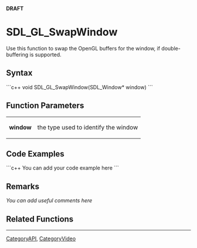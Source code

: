 <!-- pragma section-numbers off -->
<!-- pragma disable-camelcase -->
'''DRAFT'''

= SDL_GL_SwapWindow =
Use this function to swap the OpenGL buffers for the window, if double-buffering is supported.


== Syntax ==
```c++
void SDL_GL_SwapWindow(SDL_Window* window)
```

== Function Parameters ==
{|
|'''window'''
|the type used to identify the window
|}

== Code Examples ==
```c++
You can add your code example here
```

== Remarks ==
''You can add useful comments here''

== Related Functions ==

----
[[CategoryAPI]], [[CategoryVideo]]
